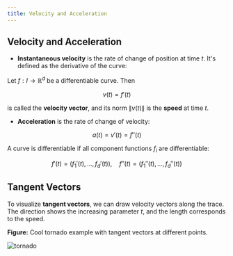 ```yaml
---
title: Velocity and Acceleration
---
```


## Velocity and Acceleration

* **Instantaneous velocity** is the rate of change of position at time $t$. It's defined as the derivative of the curve:

Let $f: I \to \mathbb{R}^d$ be a differentiable curve. Then

$$
v(t) = f'(t)
$$

is called the **velocity vector**, and its norm $\|v(t)\|$ is the **speed** at time $t$.

* **Acceleration** is the rate of change of velocity:

$$
a(t) = v'(t) = f''(t)
$$

A curve is differentiable if all component functions $f_i$ are differentiable:

$$
f'(t) = \left(f_1'(t), \dots, f_d'(t)\right), \quad f''(t) = \left(f_1''(t), \dots, f_d''(t)\right)
$$


## Tangent Vectors

To visualize **tangent vectors**, we can draw velocity vectors along the trace. The direction shows the increasing parameter $t$, and the length corresponds to the speed.


**Figure:**
Cool tornado example with tangent vectors at different points.

![tornado](/docs/tornado.png)
